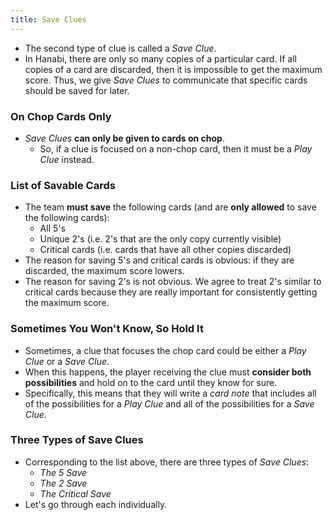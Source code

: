 ```yaml
---
title: Save Clues
---
```



<BeginnersGuideProgress id="save-clues" />

- The second type of clue is called a _Save Clue_.
- In Hanabi, there are only so many copies of a particular card. If all copies of a card are discarded, then it is impossible to get the maximum score. Thus, we give _Save Clues_ to communicate that specific cards should be saved for later.

### On Chop Cards Only

- _Save Clues_ **can only be given to cards on chop**.
  - So, if a clue is focused on a non-chop card, then it must be a _Play Clue_ instead.

### List of Savable Cards

- The team **must save** the following cards (and are **only allowed** to save the following cards):
  - All 5's
  - Unique 2's (i.e. 2's that are the only copy currently visible)
  - Critical cards (i.e. cards that have all other copies discarded)
- The reason for saving 5's and critical cards is obvious: if they are discarded, the maximum score lowers.
- The reason for saving 2's is not obvious. We agree to treat 2's similar to critical cards because they are really important for consistently getting the maximum score.

### Sometimes You Won't Know, So Hold It

- Sometimes, a clue that focuses the chop card could be either a _Play Clue_ or a _Save Clue_.
- When this happens, the player receiving the clue must **consider both possibilities** and hold on to the card until they know for sure.
- Specifically, this means that they will write a _card note_ that includes all of the possibilities for a _Play Clue_ and all of the possibilities for a _Save Clue_.

### Three Types of Save Clues

- Corresponding to the list above, there are three types of _Save Clues_:
  - _The 5 Save_
  - _The 2 Save_
  - _The Critical Save_
- Let's go through each individually.
